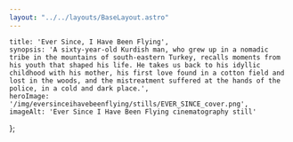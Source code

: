 ```yaml
---
layout: "../../layouts/BaseLayout.astro"
---
```

    title: 'Ever Since, I Have Been Flying',
    synopsis: 'A sixty-year-old Kurdish man, who grew up in a nomadic tribe in the mountains of south-eastern Turkey, recalls moments from his youth that shaped his life. He takes us back to his idyllic childhood with his mother, his first love found in a cotton field and lost in the woods, and the mistreatment suffered at the hands of the police, in a cold and dark place.',
    heroImage: '/img/eversinceihavebeenflying/stills/EVER_SINCE_cover.png',
    imageAlt: 'Ever Since I Have Been Flying cinematography still'
};

<ProjectHero title={meta.title} synopsis={meta.synopsis} heroImage={meta.heroImage} alt={meta.imageAlt} />

<ContentPicture image="/img/eversinceihavebeenflying/stills/AS_WOMEN_TOUCH__1.12.1.png" alt={meta.imageAlt} />

<section class="hero" >
    <div id="credits" class="hero-content grid grid-cols-2 gap-2 text-base-200">            
        <CreditsItem crewfunction="Director" crewname="Aylin Gökmen" />
        <CreditsItem crewfunction="Featuring" crewname="Vakıf Çağın" />
        <CreditsItem crewfunction="Production" crewname="À Vol d’Oiseau" />
        <CreditsItem crewfunction="Producer" crewname="Aylin Gökmen" />
        <CreditsItem crewfunction="" crewname="Séverine Tibi" />
        <CreditsItem crewfunction="Writer" crewname="Aylin Gökmen" />       
        <CreditsItem crewfunction="Cinematographer" crewname="Victor Maes" />
        <CreditsItem crewfunction="Camera Assistant" crewname="Tomris C. Canbulat" />
        <CreditsItem crewfunction="" crewname="Line de Kanel" />        
        <CreditsItem crewfunction="Assistant Director" crewname="Ozan Takış " />
        <CreditsItem crewfunction="Editing" crewname="Aylin Gökmen" />
        <CreditsItem crewfunction="Color Grading" crewname="Tapia González" /> 
        <CreditsItem crewfunction="Sound & SFX" crewname="Utku Gürler" />
        <CreditsItem crewfunction="Sound Design & Mix" crewname="Philippe Ciompi" />
        <CreditsItem crewfunction="Sound Mix Studio" crewname="Sound Disposition" />
        <CreditsItem crewfunction="Additional Sound" crewname="Saeid Jahromi " />
        <CreditsItem crewfunction="Artistic Consultant" crewname="Claude Barras" />
        <CreditsItem crewfunction="Production Consultant" crewname="Clémence Pun " />    
        <CreditsItem crewfunction="Editing Consultant" crewname="Eka Tsotsoria" />
        <CreditsItem crewfunction="Special Consultant" crewname="Hüseyin Yavuz" />           
        <CreditsItem crewfunction="Music" crewname="Yom" />
        <CreditsItem crewfunction="Film Development & Scan" crewname="Cinegrell" />
        <CreditsItem crewfunction="Distribution" crewname="Square Eyes" />
    </div>  
</section>
<section class="hero" >
    <div id="Festivals" class="hero-content grid grid-cols-2 gap-2 text-base-200">     
        <FestivalsItem festivalname="Locarno International Film Festival (CH)" heading="Festivals" />
    </div>  
</section>

<ContentPicture image="/img/eversinceihavebeenflying/stills/357557964_4239708652920819_2115549884538618730_n.jpg" alt={meta.imageAlt} />